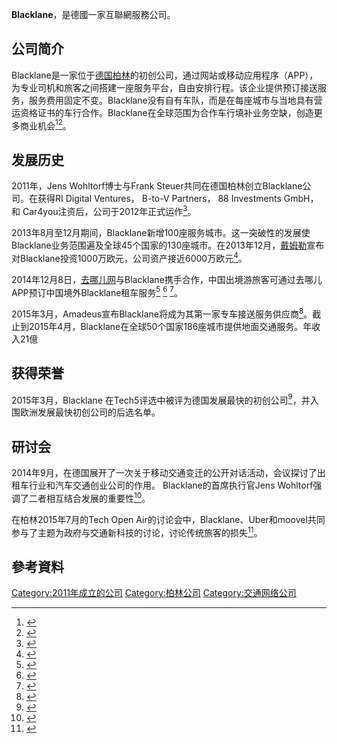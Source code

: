 {{Infobox company
| name             = Blacklane
| name_en = Blacklane GmbH
| logo             = [[File:_BL-LOGO-white-Background.jpg|200px]]
| type             = [[有限责任公司|有限责任公司]]
| foundation       = 2011年
| location_city    = {{GER}}[[柏林|柏林]]
| founder          = Jens Wohltorf, Frank Steuer
| industry         = 运输业，旅游业
| homepage         = [https://www.blacklane.com/  www.blacklane.com]
}}
'''Blacklane'''，是德國一家互聯網服務公司。

== 公司简介 ==
Blacklane是一家位于[[德国|德国]][[柏林|柏林]]的初创公司，通过网站或移动应用程序（APP），为专业司机和旅客之间搭建一座服务平台，自由安排行程。该企业提供预订接送服务，服务费用固定不变。Blacklane没有自有车队，而是在每座城市与当地具有营运资格证书的车行合作。Blacklane在全球范围为合作车行填补业务空缺，创造更多商业机会<ref>{{cite web|title=Aiming to usurp Uber, Blacklane arrives in 18th Asian city with Tokyo roll-out|url=https://www.techinasia.com/blacklane-expands-tokyo-japan-moves-across-asia/|accessdate=2015-07-27|archive-date=2015-07-11|archive-url=https://web.archive.org/web/20150711022903/https://www.techinasia.com/blacklane-expands-tokyo-japan-moves-across-asia/|dead-url=no}}</ref><ref>{{cite web|title=Chauffeur portal Blacklane launches in the UK|url=http://www.traveldailynews.com/news/article/59774/chauffeur-portal-blacklane-launches-in|deadurl=yes|archiveurl=https://archive.is/20140611125230/http://www.traveldailynews.com/news/article/59774/chauffeur-portal-blacklane-launches-in|archivedate=2014-06-11|accessdate=2015-07-27}}</ref>。

== 发展历史 ==
2011年，Jens Wohltorf博士与Frank Steuer共同在德国柏林创立Blacklane公司。在获得RI Digital Ventures， B-to-V Partners， 88 Investments GmbH，和 Car4you注资后，公司于2012年正式运作<ref>{{cite web|title=Maschmeyer steigt bei Blacklane ein|url=http://www.gruenderszene.de/news/blacklane-finanzierung-maschmeyer|accessdate=2015-07-27|archive-date=2015-08-31|archive-url=https://web.archive.org/web/20150831135342/http://www.gruenderszene.de/news/blacklane-finanzierung-maschmeyer|dead-url=no}}</ref>。

2013年8月至12月期间，Blacklane新增100座服务城市。这一突破性的发展使Blacklane业务范围遍及全球45个国家的130座城市。在2013年12月，[[戴姆勒|戴姆勒]]宣布对Blacklane投资1000万欧元，公司资产接近6000万欧元<ref>{{cite web |title=Daimler Invests in Chauffeur Portal Startup Blacklane |url=http://online.wsj.com/article/BT-CO-20131217-704085.html?dsk=y |deadurl=no |archiveurl=https://web.archive.org/web/20131222011424/http://online.wsj.com/article/BT-CO-20131217-704085.html?dsk=y |archivedate=2013-12-22 |accessdate=2015-07-27 }}</ref>。

2014年12月8日，[[去哪儿网|去哪儿网]]与Blacklane携手合作，中国出境游旅客可通过去哪儿APP预订中国境外Blacklane租车服务<ref>{{cite web|title=去哪儿网携手Blacklane推出境外租车服务|url=http://finance.chinanews.com/it/2014/12-08/6854983.shtml|access-date=2015-07-27|archive-url=https://web.archive.org/web/20160305082023/http://finance.chinanews.com/it/2014/12-08/6854983.shtml|archive-date=2016-03-05|dead-url=yes}}</ref> <ref>{{cite web|title=旅游用车服务还是去哪儿网贴心|url=http://www.2news.cn/detail_5740.html|accessdate=2015-10-29|archive-date=2015-10-29|archive-url=https://archive.is/20151029145744/http://www.2news.cn/detail_5740.html|dead-url=no}}</ref> <ref>{{cite web|title=移动端增长的高潮过后，去哪儿们 2015年 要去哪儿？|url=http://36kr.com/p/220678.html|accessdate=2015-10-29|archive-date=2016-03-08|archive-url=https://web.archive.org/web/20160308022546/http://36kr.com/p/220678.html|dead-url=no}}</ref>。

2015年3月，Amadeus宣布Blacklane将成为其第一家专车接送服务供应商<ref>{{cite web|title=附属收入渐成风潮　航空公司掘金进行时|url=http://news.carnoc.com/list/322/322110.html|accessdate=2015-10-29|archive-date=2015-10-20|archive-url=https://web.archive.org/web/20151020030124/http://news.carnoc.com/list/322/322110.html|dead-url=no}}</ref>。截止到2015年4月，Blacklane在全球50个国家186座城市提供地面交通服务。年收入21億

== 获得荣誉 ==
2015年3月，Blacklane 在Tech5评选中被评为德国发展最快的初创公司<ref>{{cite web|title=Tech5 Germany: Blacklane named Germany’s fastest growing tech startup|url=http://thenextweb.com/nextconference/2015/03/24/tech5-germany-blacklane-named-germanys-fastest-growing-tech-startup/|accessdate=2015-07-27|archive-date=2015-07-29|archive-url=https://web.archive.org/web/20150729120616/http://thenextweb.com/nextconference/2015/03/24/tech5-germany-blacklane-named-germanys-fastest-growing-tech-startup/|dead-url=no}}</ref>，并入围欧洲发展最快初创公司的后选名单。

== 研讨会 ==
2014年9月，在德国展开了一次关于移动交通变迁的公开对话活动，会议探讨了出租车行业和汽车交通创业公司的作用。 Blacklane的首席执行官Jens Wohltorf强调了二者相互结合发展的重要性<ref>{{cite web|title=Mobilität im Wandel: "Uber wird sterben"|url=http://www.heise.de/newsticker/meldung/Mobilitaet-im-Wandel-Uber-wird-sterben-2398916.html|accessdate=2015-09-07|archive-date=2015-09-24|archive-url=https://web.archive.org/web/20150924150831/http://www.heise.de/newsticker/meldung/Mobilitaet-im-Wandel-Uber-wird-sterben-2398916.html|dead-url=no}}</ref>。 

在柏林2015年7月的Tech Open Air的讨论会中，Blacklane、Uber和moovel共同参与了主题为政府与交通新科技的讨论，讨论传统旅客的损失<ref>{{cite web|title=GOVERNMENT VS. TRANSPORTATION TECHNOLOGY: PASSENGERS LOSE|url=http://www.eventbrite.com/e/government-vs-transportation-technology-passengers-lose-tickets-17401870463|accessdate=2015-09-07|archive-date=2015-09-24|archive-url=https://web.archive.org/web/20150924004329/http://www.eventbrite.com/e/government-vs-transportation-technology-passengers-lose-tickets-17401870463|dead-url=no}}</ref>。 

== 參考資料 ==
<references />

{{共享经济}}
{{Authority control}}
[[Category:2011年成立的公司|Category:2011年成立的公司]]
[[Category:柏林公司|Category:柏林公司]]
[[Category:交通网络公司|Category:交通网络公司]]